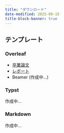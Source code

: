 ```yaml
---
title: "ダウンロード"
date-modified: 2025-09-15
title-block-banner: true
---
```


## テンプレート

### Overleaf

- [卒業論文](https://www.overleaf.com/read/rjbfjjdzdjmk#45052e)
- [レポート](https://www.overleaf.com/read/vxgywpbmcyxt#d3686a)
- Beamer (作成中...)

### Typst

作成中...

### Markdown

作成中...